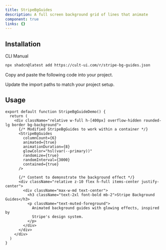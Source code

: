 ```yaml
---
title: StripeBgGuides
description: A full screen background grid of lines that animate
component: true
links: {}
---
```


<ComponentPreview
  name="stripe-bg-guides-demo"
  className="[&_.preview>[data-orientation=vertical]]:sm:max-w-[70%]"
  description="All variations"
/>

## Installation

<CodeTabs>

<TabsList>
  <TabsTrigger value="cli">CLI</TabsTrigger>
  <TabsTrigger value="manual">Manual</TabsTrigger>
</TabsList>

<TabsContent value="cli">

```bash
npx shadcn@latest add https://cult-ui.com/r/stripe-bg-guides.json
```

</TabsContent>

<TabsContent value="manual">

<Steps>

<Step>Copy and paste the following code into your project.</Step>

<ComponentSource name="stripe-bg-guides" />

<Step>Update the import paths to match your project setup.</Step>

</Steps>

</TabsContent>

</CodeTabs>

## Usage



```tsx
export default function StripeBgGuideDemo() {
  return (
    <div className="relative w-full h-[400px] overflow-hidden rounded-lg border bg-background">
      {/* Modified StripeBgGuides to work within a container */}
      <StripeBgGuides
        columnCount={6}
        animated={true}
        animationDuration={8}
        glowColor="hsl(var(--primary))"
        randomize={true}
        randomInterval={3000}
        contained={true}
      />

      {/* Content to demonstrate the background effect */}
      <div className="relative z-10 flex h-full items-center justify-center">
        <div className="max-w-md text-center">
          <h3 className="text-2xl font-bold mb-2">Stripe Background Guides</h3>
          <p className="text-muted-foreground">
            Animated background guides with glowing effects, inspired by
            Stripe's design system.
          </p>
        </div>
      </div>
    </div>
  )
}
```
